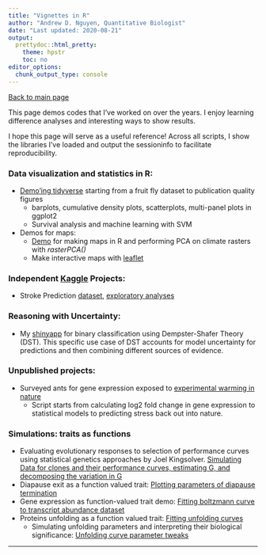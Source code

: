 ```yaml
---
title: "Vignettes in R"
author: "Andrew D. Nguyen, Quantitative Biologist"
date: "Last updated: 2020-08-21"
output:
  prettydoc::html_pretty:
    theme: hpstr
    toc: no
editor_options: 
  chunk_output_type: console
---
```


[Back to main page](https://adnguyen.github.io/)

This page demos codes that I've worked on over the years. I enjoy learning difference analyses and interesting ways to show results. 

I hope this page will serve as a useful reference! Across all scripts, I show the libraries I've loaded and output the sessioninfo to facilitate reproducibility. 



### Data visualization and statistics in R:     

* [Demo'ing tidyverse](ggplot.pdf) starting from a fruit fly dataset to publication quality figures
  * barplots, cumulative density plots, scatterplots, multi-panel plots in ggplot2    
  * Survival analysis and machine learning with SVM    

* Demos for maps:      
    * [Demo](RasterPCA_demo.html) for making maps in R and performing PCA on climate rasters with *rasterPCA()*       
    * Make interactive maps with [leaflet](Leaflet_code.html)

### Independent [Kaggle](https://www.kaggle.com/) Projects:    
* Stroke Prediction [dataset](https://www.kaggle.com/datasets/fedesoriano/stroke-prediction-dataset?resource=download), [exploratory analyses](stroke.pdf)   


### Reasoning with Uncertainty:   

* My [shinyapp](https://antdrewdnguyen.shinyapps.io/dempster_shafer/) for binary classification using Dempster-Shafer Theory (DST). This specific use case of DST accounts for model uncertainty for predictions and then combining different sources of evidence. 


### Unpublished projects:   

* Surveyed ants for gene expression exposed to [experimental warming in nature](20170508_stressed_ants_report_forSHC_NJG.html)  
    * Script starts from calculating log2 fold change in gene expression to statistical models to predicting stress back out into nature.   


### Simulations: traits as functions   

* Evaluating evolutionary responses to selection of performance curves using statistical genetics approaches by Joel Kingsolver. [Simulating Data for clones and their performance curves, estimating G, and decomposing the variation in G](2018-01-10_simulate_perf_curves.html)  
* Diapause exit as a function valued trait: [Plotting parameters of diapause termination](2018-01-10_phases_of_diapause_exit.html)
* Gene expression as function-valued trait demo: [Fitting boltzmann curve to transcript abundance dataset](Function_valued_traits.html)    
* Proteins unfolding as a function valued trait: [Fitting unfolding curves](20170411_prelim_analyses_pog_aph_proteomics.html)      
    * Simulating unfolding parameters and interpreting their biological significance: [Unfolding curve parameter tweaks](2020-03-12_unfolding_curves.html)    





---------



